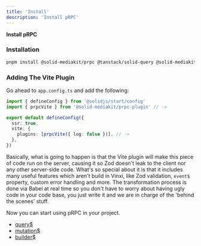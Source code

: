 ```yaml
---
title: 'Install'
description: 'Install pRPC'
---
```


**Install pRPC**

### Installation

```bash
pnpm install @solid-mediakit/prpc @tanstack/solid-query @solid-mediakit/prpc-plugin
```

### Adding The Vite Plugin

Go ahead to `app.config.ts` and add the following:

```ts
import { defineConfig } from '@solidjs/start/config'
import { prpcVite } from '@solid-mediakit/prpc-plugin' // ->

export default defineConfig({
  ssr: true,
  vite: {
    plugins: [prpcVite({ log: false })], // ->
  },
})
```

Basically, what is going to happen is that the Vite plugin will make this piece of code run on the server, causing it so Zod doesn't leak to the client nor any other server-side code. What's so special about it is that it includes many useful features which aren't build in Vinxi, like Zod validation, `event$` property, custom error handling and more. The transformation process is done via Babel at real time so you don't have to worry about having ugly code in your code base, you just write it and we are in charge of the 'behind the scenes' stuff.

Now you can start using pRPC in your project.

- [query$](/prpc/query)
- [mutation$](/prpc/mutation)
- [builder$](/prpc/builder)
